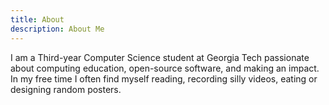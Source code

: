 ```yaml
---
title: About
description: About Me
---
```


I am a Third-year Computer Science student at Georgia Tech passionate about computing education, open-source software, and making an impact.
In my free time I often find myself reading, recording silly videos, eating or designing random posters.
